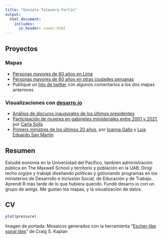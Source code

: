 ```yaml
---
title: "Gonzalo Talavera Forlin"
output: 
  html_document:
    includes:
      in_header: cover.html
---
```


## Proyectos
### Mapas  
- [Personas mayores de 60 años en Lima](https://gtalavera.github.io/mayoresde60lima.html)
- [Personas mayores de 60 años en otras ciudades peruanas](https://gtalavera.github.io/mayoresde60ciudades.html)
- Publiqué un [hilo de twitter](https://twitter.com/gonzalotalavera/status/1240100837776666624) con algunos comentarios a los dos mapas anteriores

### Visualizaciones con [desarro.io](https://desarro.io/es/)
- [Análisis de discuros inaugurales de los últimos presidentes](https://twitter.com/desarro_io/status/1420530624977416192)
- [Participación de mujeres en gabinetes ministeriales entre 2001 y 2021](https://twitter.com/desarro_io/status/1420980995092791296), por [Carla Solís](https://github.com/ccsuehara)
- [Primers ministres de los últimos 20 años](https://twitter.com/desarro_io/status/1431356523779919874), por [Ioanna Gallo](https://www.linkedin.com/in/ioannagallojimenez/) y [Luis Eduardo San Martín](https://github.com/luisesanmartin)

## Resumen
Estudié eonomía en la Universidad del Pacífico, también administración pública en The Maxwell School y territorio y población en la UAB. Dirigí techo.org/pe y trabajé diseñando políticas y gstionando programas en los ministerios de Desarrollo e Inclusión Social, de Educación y de Trabajo. Aprendí R más tarde de lo que hubiera querido. Fundé desarro.io con un grupo de amigs. Me gustan los mapas, y la visualización de datos.

## CV
```r
plot(pressure)
```


Imagen de portada: Mosaicos generados con la herramienta "[Escher-like spiral tiles](Mosaicos generados en https://isohedral.ca/escher-like-spiral-tilings/, por Craig S. Kaplan
)" de Craig S. Kaplan 
